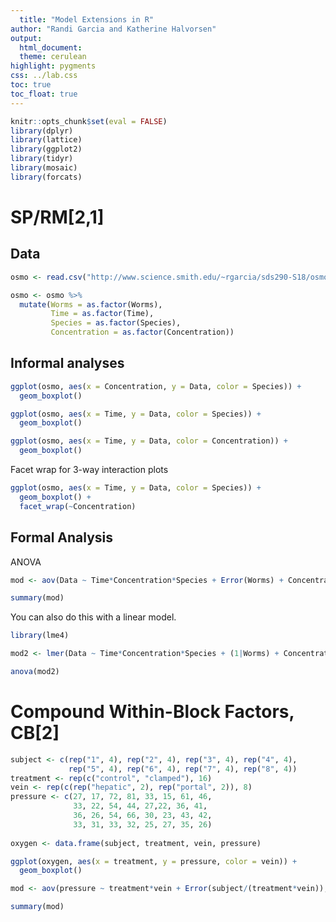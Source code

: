 ```yaml
---
  title: "Model Extensions in R"
author: "Randi Garcia and Katherine Halvorsen"
output:
  html_document:
  theme: cerulean
highlight: pygments
css: ../lab.css
toc: true
toc_float: true
---
```

  
```r
knitr::opts_chunk$set(eval = FALSE)
library(dplyr)
library(lattice)
library(ggplot2)
library(tidyr)
library(mosaic)
library(forcats)
```

# SP/RM[2,1]

## Data

```r
osmo <- read.csv("http://www.science.smith.edu/~rgarcia/sds290-S18/osmoregulation3.csv")
```

```r
osmo <- osmo %>%
  mutate(Worms = as.factor(Worms),
         Time = as.factor(Time),
         Species = as.factor(Species),
         Concentration = as.factor(Concentration))
```

## Informal analyses

```r
ggplot(osmo, aes(x = Concentration, y = Data, color = Species)) +
  geom_boxplot()
```

```r
ggplot(osmo, aes(x = Time, y = Data, color = Species)) +
  geom_boxplot()
```

```r
ggplot(osmo, aes(x = Time, y = Data, color = Concentration)) +
  geom_boxplot()
```

Facet wrap for 3-way interaction plots

```r
ggplot(osmo, aes(x = Time, y = Data, color = Species)) +
  geom_boxplot() +
  facet_wrap(~Concentration)
```

## Formal Analysis

ANOVA

```r
mod <- aov(Data ~ Time*Concentration*Species + Error(Worms) + Concentration*Species, data = osmo)

summary(mod)
```

You can also do this with a linear model. 

```r
library(lme4)

mod2 <- lmer(Data ~ Time*Concentration*Species + (1|Worms) + Concentration*Species, data = osmo)

anova(mod2)
```

# Compound Within-Block Factors, CB[2]

```r
subject <- c(rep("1", 4), rep("2", 4), rep("3", 4), rep("4", 4),
             rep("5", 4), rep("6", 4), rep("7", 4), rep("8", 4))
treatment <- rep(c("control", "clamped"), 16)
vein <- rep(c(rep("hepatic", 2), rep("portal", 2)), 8)
pressure <- c(27, 17, 72, 81, 33, 15, 61, 46,
              33, 22, 54, 44, 27,22, 36, 41,
              36, 26, 54, 66, 30, 23, 43, 42,
              33, 31, 33, 32, 25, 27, 35, 26)
  
oxygen <- data.frame(subject, treatment, vein, pressure)
```

```r
ggplot(oxygen, aes(x = treatment, y = pressure, color = vein)) +
  geom_boxplot()
```

```r
mod <- aov(pressure ~ treatment*vein + Error(subject/(treatment*vein)), data = oxygen)

summary(mod)
```

